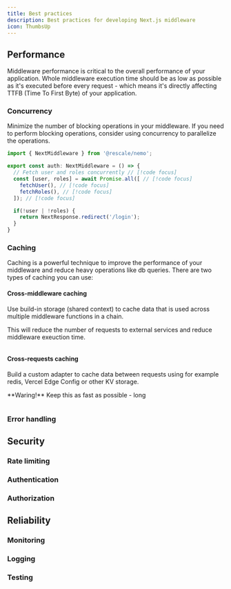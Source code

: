 ```yaml
---
title: Best practices
description: Best practices for developing Next.js middleware
icon: ThumbsUp
---
```



## Performance

Middleware performance is critical to the overall performance of your application. Whole middleware execution time should be as low as possible as it's executed before every request - which means it's directly affecting TTFB (Time To First Byte) of your application.

### Concurrency

Minimize the number of blocking operations in your middleware. If you need to perform blocking operations, consider using concurrency to parallelize the operations.

```ts title="/app/auth/_middleware.ts"
import { NextMiddleware } from '@rescale/nemo';

export const auth: NextMiddleware = () => {
  // Fetch user and roles concurrently // [!code focus]
  const [user, roles] = await Promise.all([ // [!code focus]
    fetchUser(), // [!code focus]
    fetchRoles(), // [!code focus]
  ]); // [!code focus]

  if(!user | !roles) {
    return NextResponse.redirect('/login');
  }
}
```

### Caching

Caching is a powerful technique to improve the performance of your middleware and reduce heavy operations like db queries. There are two types of caching you can use:

#### Cross-middleware caching

Use build-in storage (shared context) to cache data that is used across multiple middleware functions in a chain.

This will reduce the number of requests to external services and reduce middleware exeuction time.

```ts title="/app/auth/_middleware.ts"
```

#### Cross-requests caching

Build a custom adapter to cache data between requests using for example redis, Vercel Edge Config or other KV storage.

<Callout type="warn">
**Waring!** Keep this as fast as possible - long 
</Callout>

```ts title="/app/auth/_middleware.ts"
```

### Error handling

## Security

### Rate limiting

### Authentication

### Authorization

## Reliability

### Monitoring

### Logging

### Testing